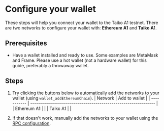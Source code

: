 
# Configure your wallet

These steps will help you connect your wallet to the Taiko A1 testnet. There are two networks to configure your wallet with: **Ethereum A1** and **Taiko A1**.

## Prerequisites

- Have a wallet installed and ready to use. Some examples are MetaMask and Frame. Please use a hot wallet (not a hardware wallet) for this guide, preferably a throwaway wallet.

## Steps

1. Try clicking the buttons below to automatically add the networks to your wallet (using `wallet_addEthereumChain`).
   | Network | Add to wallet |
   | ----------- | --------------------------------------------------------------- |
   | Ethereum A1 | <AddEthereumChainButton buttonText="Add to wallet" chain="l1"/> |
   | Taiko A1 | <AddEthereumChainButton buttonText="Add to wallet" chain="l2"/> |

2. If that doesn't work, manually add the networks to your wallet using the [RPC configuration](/docs/reference/rpc-configuration).
